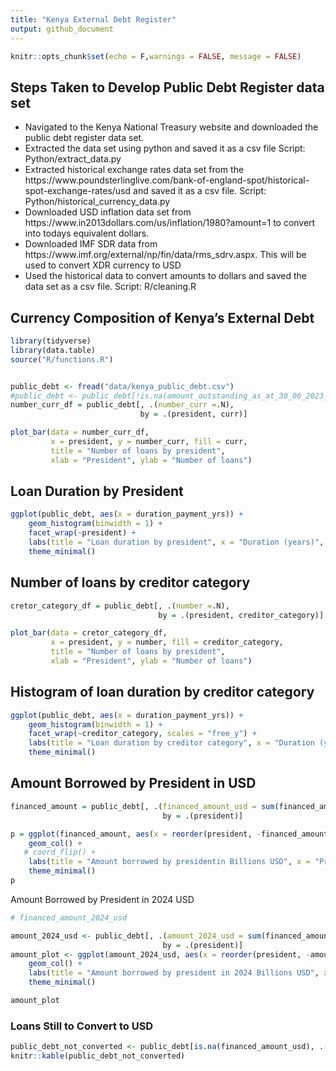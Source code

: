 ```yaml
---
title: "Kenya External Debt Register"
output: github_document
---
```


```r
knitr::opts_chunk$set(echo = F,warnings = FALSE, message = FALSE)
```

## Steps Taken to Develop Public Debt Register data set

- Navigated to the Kenya National Treasury website and downloaded the public debt register data set.
- Extracted the data set using python and saved it as a csv file Script: Python/extract_data.py
- Extracted historical exchange rates data set from the https://www.poundsterlinglive.com/bank-of-england-spot/historical-spot-exchange-rates/usd and saved it as a csv file. Script: Python/historical_currency_data.py
- Downloaded USD inflation data set from https://www.in2013dollars.com/us/inflation/1980?amount=1 to convert into todays equivalent dollars. 
- Downloaded IMF SDR data from https://www.imf.org/external/np/fin/data/rms_sdrv.aspx. This will be used to convert XDR currency to USD
- Used the historical data to convert amounts to dollars and saved the data set as a csv file. Script: R/cleaning.R

## Currency Composition of Kenya's External Debt


```r
library(tidyverse)
library(data.table)
source("R/functions.R")


public_debt <- fread("data/kenya_public_debt.csv")
#public_debt <- public_debt[!is.na(amount_outstanding_as_at_30_06_2023_fx)]
number_curr_df = public_debt[, .(number_curr =.N), 
                             by = .(president, curr)]

plot_bar(data = number_curr_df, 
         x = president, y = number_curr, fill = curr, 
         title = "Number of loans by president",
         xlab = "President", ylab = "Number of loans")

```


## Loan Duration by President


```r

ggplot(public_debt, aes(x = duration_payment_yrs)) +
    geom_histogram(binwidth = 1) +
    facet_wrap(~president) +
    labs(title = "Loan duration by president", x = "Duration (years)", y = "Count") +
    theme_minimal()

```

## Number of loans by creditor category

```r

cretor_category_df = public_debt[, .(number =.N), 
                                 by = .(president, creditor_category)]

plot_bar(data = cretor_category_df, 
         x = president, y = number, fill = creditor_category, 
         title = "Number of loans by president",
         xlab = "President", ylab = "Number of loans")
```


## Histogram of loan duration by creditor category

```r

ggplot(public_debt, aes(x = duration_payment_yrs)) +
    geom_histogram(binwidth = 1) +
    facet_wrap(~creditor_category, scales = "free_y") +
    labs(title = "Loan duration by creditor category", x = "Duration (years)", y = "Count") +
    theme_minimal()
```


## Amount Borrowed by President in USD


```r

financed_amount = public_debt[, .(financed_amount_usd = sum(financed_amount_usd, na.rm = TRUE)), 
                                  by = .(president)]

p = ggplot(financed_amount, aes(x = reorder(president, -financed_amount_usd), y = financed_amount_usd/1000000000)) +
    geom_col() +
   # coord_flip() +
    labs(title = "Amount borrowed by presidentin Billions USD", x = "President", y = "Amount borrowed") +
    theme_minimal()
p
```


Amount Borrowed by President in 2024 USD

```r

# financed_amount_2024_usd

amount_2024_usd <- public_debt[, .(amount_2024_usd = sum(financed_amount_2024_usd, na.rm = TRUE)), 
                                  by = .(president)]
amount_plot <- ggplot(amount_2024_usd, aes(x = reorder(president, -amount_2024_usd), y = amount_2024_usd/1000000000)) +
    geom_col() +
    labs(title = "Amount borrowed by president in 2024 Billions USD", x = "President", y = "Amount borrowed") +
    theme_minimal()

amount_plot

```

### Loans Still to Convert to USD

```r
public_debt_not_converted <- public_debt[is.na(financed_amount_usd), .(loan_ref_number,creditor_name,agreement_date, org_financed_amount,revised_financed_amount, curr)]
knitr::kable(public_debt_not_converted)
```